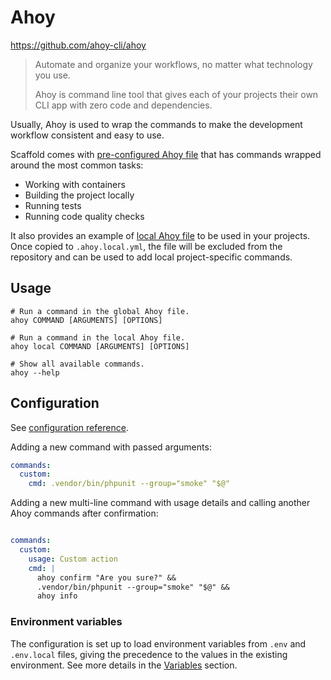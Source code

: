 # Ahoy

https://github.com/ahoy-cli/ahoy

> Automate and organize your workflows, no matter what technology you use.
>
> Ahoy is command line tool that gives each of your projects their own CLI app
with zero code and dependencies.

Usually, Ahoy is used to wrap the commands to make the development workflow
consistent and easy to use.

Scaffold comes with [pre-configured Ahoy file](https://github.com/drevops/scaffold/blob/develop/.ahoy.yml) that has
commands wrapped around the most common tasks:

- Working with containers
- Building the project locally
- Running tests
- Running code quality checks

It also provides an example of [local Ahoy file](https://github.com/drevops/scaffold/blob/develop/.ahoy.local.example.yml)
to be used in your projects. Once copied to `.ahoy.local.yml`, the file will
be excluded from the repository and can be used to add local project-specific
commands.

## Usage

```shell
# Run a command in the global Ahoy file.
ahoy COMMAND [ARGUMENTS] [OPTIONS]

# Run a command in the local Ahoy file.
ahoy local COMMAND [ARGUMENTS] [OPTIONS]

# Show all available commands.
ahoy --help
```

## Configuration

See [configuration reference](https://github.com/ahoy-cli/ahoy#example-of-new-yaml-setup-in-v2).

Adding a new command with passed arguments:

```yml
commands:
  custom:
    cmd: .vendor/bin/phpunit --group="smoke" "$@"
```

Adding a new multi-line command with usage details and calling another Ahoy
commands after confirmation:

```yml

commands:
  custom:
    usage: Custom action
    cmd: |
      ahoy confirm "Are you sure?" &&
      .vendor/bin/phpunit --group="smoke" "$@" &&
      ahoy info
```

### Environment variables

The configuration is set up to load environment variables from `.env` and
`.env.local` files, giving the precedence to the values in the existing
environment. See more details in the [Variables](../workflows/variables.mdx)
section.
